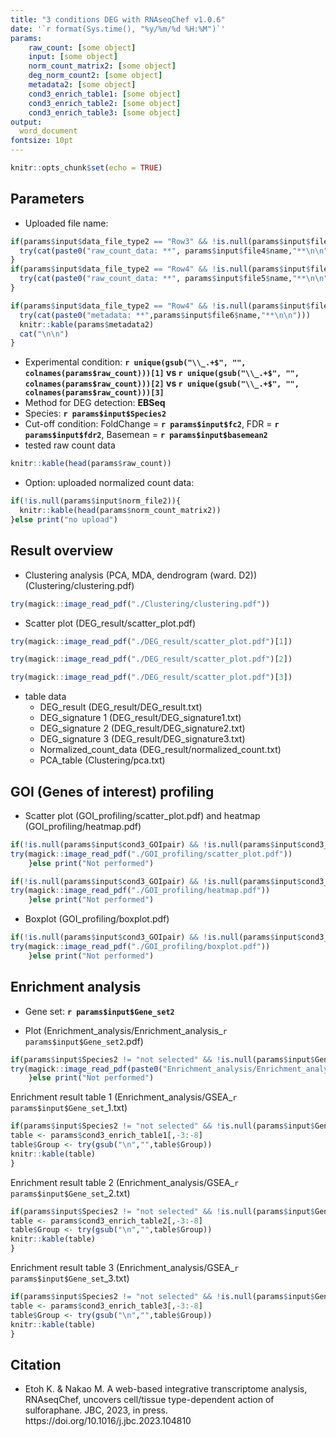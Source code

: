 ```yaml
---
title: "3 conditions DEG with RNAseqChef v1.0.6"
date: '`r format(Sys.time(), "%y/%m/%d %H:%M")`'
params:
    raw_count: [some object]
    input: [some object]
    norm_count_matrix2: [some object]
    deg_norm_count2: [some object]
    metadata2: [some object]
    cond3_enrich_table1: [some object]
    cond3_enrich_table2: [some object]
    cond3_enrich_table3: [some object]
output:
  word_document
fontsize: 10pt
---
```


```r
knitr::opts_chunk$set(echo = TRUE)
```

## Parameters
 - Uploaded file name:
 
```r
if(params$input$data_file_type2 == "Row3" && !is.null(params$input$file4)) {
  try(cat(paste0("raw_count_data: **", params$input$file4$name,"**\n\n")))
}
if(params$input$data_file_type2 == "Row4" && !is.null(params$input$file5)) {
  try(cat(paste0("raw_count_data: **", params$input$file5$name,"**\n\n")))
}
```

```r
if(params$input$data_file_type2 == "Row4" && !is.null(params$input$file6)) {
  try(cat(paste0("metadata: **",params$input$file6$name,"**\n\n")))
  knitr::kable(params$metadata2)
  cat("\n\n")
}
```
  
 
 - Experimental condition: 
 **`r unique(gsub("\\_.+$", "", colnames(params$raw_count)))[1]` vs `r unique(gsub("\\_.+$", "", colnames(params$raw_count)))[2]` vs `r unique(gsub("\\_.+$", "", colnames(params$raw_count)))[3]`**
 - Method for DEG detection: 
 **EBSeq**
 - Species: 
 **`r params$input$Species2`**
 - Cut-off condition: 
 FoldChange = **`r params$input$fc2`**, FDR = **`r params$input$fdr2`**, 
 Basemean = **`r params$input$basemean2`**
 - tested raw count data
```r
knitr::kable(head(params$raw_count))
```

 - Option: uploaded normalized count data: 
```r
if(!is.null(params$input$norm_file2)){
  knitr::kable(head(params$norm_count_matrix2))
}else print("no upload")
```

\newpage

##  Result overview

 - Clustering analysis (PCA, MDA, dendrogram (ward. D2)) (Clustering/clustering.pdf)

```r
try(magick::image_read_pdf("./Clustering/clustering.pdf"))
```

 - Scatter plot (DEG_result/scatter_plot.pdf)
 
```r
try(magick::image_read_pdf("./DEG_result/scatter_plot.pdf")[1])
```
```r
try(magick::image_read_pdf("./DEG_result/scatter_plot.pdf")[2])
```
```r
try(magick::image_read_pdf("./DEG_result/scatter_plot.pdf")[3])
```

 - table data
    - DEG_result (DEG_result/DEG_result.txt)
    - DEG_signature 1 (DEG_result/DEG_signature1.txt)
    - DEG_signature 2 (DEG_result/DEG_signature2.txt)
    - DEG_signature 3 (DEG_result/DEG_signature3.txt)
    - Normalized_count_data (DEG_result/normalized_count.txt)
    - PCA_table (Clustering/pca.txt)

\newpage

##  GOI (Genes of interest) profiling

 - Scatter plot (GOI_profiling/scatter_plot.pdf) and heatmap (GOI_profiling/heatmap.pdf)

```r
if(!is.null(params$input$cond3_GOIpair) && !is.null(params$input$cond3_scatter_yrange) && !is.null(params$input$cond3_scatter_xrange)){
try(magick::image_read_pdf("./GOI_profiling/scatter_plot.pdf"))
    }else print("Not performed")
```
```r
if(!is.null(params$input$cond3_GOIpair) && !is.null(params$input$cond3_scatter_yrange) && !is.null(params$input$cond3_scatter_xrange)){
try(magick::image_read_pdf("./GOI_profiling/heatmap.pdf"))
    }else print("Not performed")
```

 - Boxplot (GOI_profiling/boxplot.pdf)
 
```r
if(!is.null(params$input$cond3_GOIpair) && !is.null(params$input$cond3_scatter_yrange) && !is.null(params$input$cond3_scatter_xrange)){
try(magick::image_read_pdf("./GOI_profiling/boxplot.pdf"))    
    }else print("Not performed")
```

\newpage

## Enrichment analysis

 - Gene set: 
 **`r params$input$Gene_set2`**
 
 - Plot (Enrichment_analysis/Enrichment_analysis_`r params$input$Gene_set2`.pdf)
```r
if(params$input$Species2 != "not selected" && !is.null(params$input$Gene_set2)){
try(magick::image_read_pdf(paste0("Enrichment_analysis/Enrichment_analysis_",params$input$Gene_set2,".pdf")))      
    }else print("Not performed")
```

Enrichment result table 1 (Enrichment_analysis/GSEA_`r params$input$Gene_set`_1.txt)

```r
if(params$input$Species2 != "not selected" && !is.null(params$input$Gene_set2)){
table <- params$cond3_enrich_table1[,-3:-8]
table$Group <- try(gsub("\n","",table$Group))
knitr::kable(table)
}
```

Enrichment result table 2 (Enrichment_analysis/GSEA_`r params$input$Gene_set`_2.txt)

```r
if(params$input$Species2 != "not selected" && !is.null(params$input$Gene_set2)){
table <- params$cond3_enrich_table2[,-3:-8]
table$Group <- try(gsub("\n","",table$Group))
knitr::kable(table)
}
```

Enrichment result table 3 (Enrichment_analysis/GSEA_`r params$input$Gene_set`_3.txt)

```r
if(params$input$Species2 != "not selected" && !is.null(params$input$Gene_set2)){
table <- params$cond3_enrich_table3[,-3:-8]
table$Group <- try(gsub("\n","",table$Group))
knitr::kable(table)
}
```


\newpage

## Citation

 - Etoh K. & Nakao M. A web-based integrative transcriptome analysis, RNAseqChef, uncovers cell/tissue type-dependent action of sulforaphane. JBC, 2023, in press. https://doi.org/10.1016/j.jbc.2023.104810